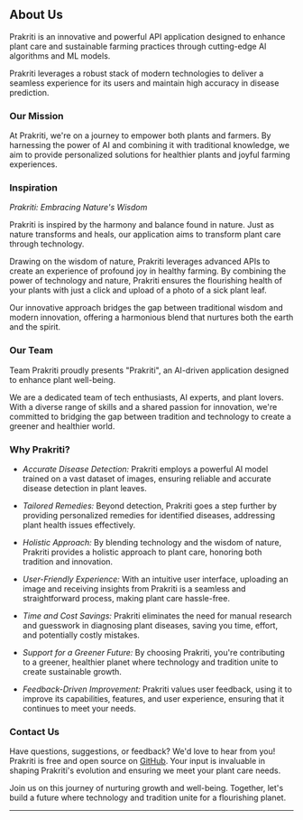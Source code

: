 ## About Us

Prakriti is an innovative and powerful API application designed to enhance plant care and sustainable farming practices through cutting-edge AI algorithms and ML models.

Prakriti leverages a robust stack of modern technologies to deliver a seamless experience for its users and maintain high accuracy in disease prediction.

### Our Mission

At Prakriti, we're on a journey to empower both plants and farmers. By harnessing the power of AI and combining it with traditional knowledge, we aim to provide personalized solutions for healthier plants and joyful farming experiences.

### Inspiration

*Prakriti: Embracing Nature's Wisdom*

Prakriti is inspired by the harmony and balance found in nature. Just as nature transforms and heals, our application aims to transform plant care through technology.

Drawing on the wisdom of nature, Prakriti leverages advanced APIs to create an experience of profound joy in healthy farming. By combining the power of technology and nature, Prakriti ensures the flourishing health of your plants with just a click and upload of a photo of a sick plant leaf.

Our innovative approach bridges the gap between traditional wisdom and modern innovation, offering a harmonious blend that nurtures both the earth and the spirit.

### Our Team

Team Prakriti proudly presents "Prakriti", an AI-driven application designed to enhance plant well-being.

We are a dedicated team of tech enthusiasts, AI experts, and plant lovers. With a diverse range of skills and a shared passion for innovation, we're committed to bridging the gap between tradition and technology to create a greener and healthier world.

### Why Prakriti?

- *Accurate Disease Detection:* Prakriti employs a powerful AI model trained on a vast dataset of images, ensuring reliable and accurate disease detection in plant leaves.

- *Tailored Remedies:* Beyond detection, Prakriti goes a step further by providing personalized remedies for identified diseases, addressing plant health issues effectively.

- *Holistic Approach:* By blending technology and the wisdom of nature, Prakriti provides a holistic approach to plant care, honoring both tradition and innovation.

- *User-Friendly Experience:* With an intuitive user interface, uploading an image and receiving insights from Prakriti is a seamless and straightforward process, making plant care hassle-free.

- *Time and Cost Savings:* Prakriti eliminates the need for manual research and guesswork in diagnosing plant diseases, saving you time, effort, and potentially costly mistakes.

- *Support for a Greener Future:* By choosing Prakriti, you're contributing to a greener, healthier planet where technology and tradition unite to create sustainable growth.

- *Feedback-Driven Improvement:* Prakriti values user feedback, using it to improve its capabilities, features, and user experience, ensuring that it continues to meet your needs.

### Contact Us

Have questions, suggestions, or feedback? We'd love to hear from you! Prakriti is free and open source on [GitHub](https://github.com/ShivamGupta-5703/Prakriti). Your input is invaluable in shaping Prakriti's evolution and ensuring we meet your plant care needs.

Join us on this journey of nurturing growth and well-being. Together, let's build a future where technology and tradition unite for a flourishing planet.

---